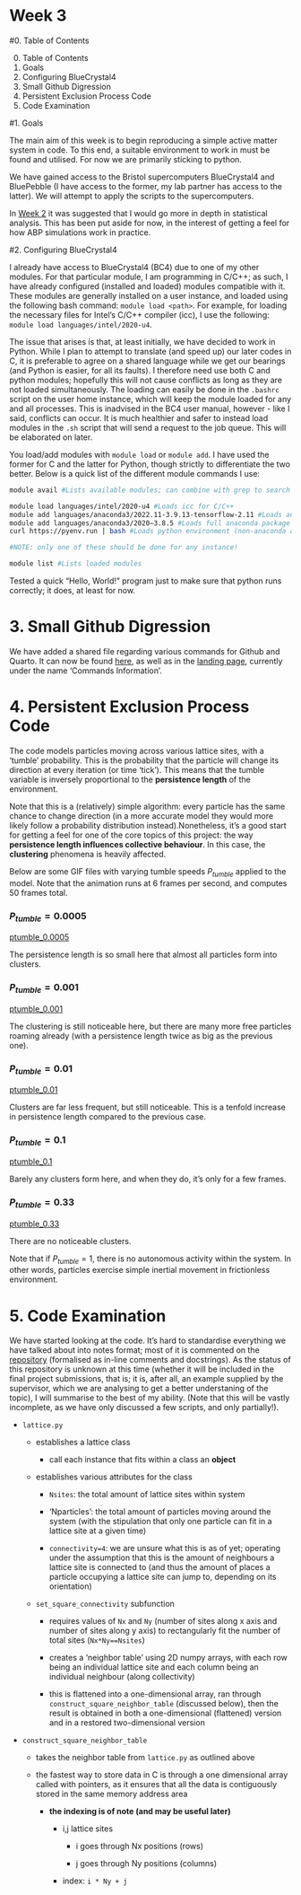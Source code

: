 <script type="text/javascript"
  src="https://cdnjs.cloudflare.com/ajax/libs/mathjax/2.7.0/MathJax.js?config=TeX-AMS_CHTML">
</script>
<script type="text/x-mathjax-config">
  MathJax.Hub.Config({
    tex2jax: {
      inlineMath: [['$','$'], ['\\(','\\)']],
      processEscapes: true},
      jax: ["input/TeX","input/MathML","input/AsciiMath","output/CommonHTML"],
      extensions: ["tex2jax.js","mml2jax.js","asciimath2jax.js","MathMenu.js","MathZoom.js","AssistiveMML.js", "[Contrib]/a11y/accessibility-menu.js"],
      TeX: {
      extensions: ["AMSmath.js","AMSsymbols.js","noErrors.js","noUndefined.js"],
      equationNumbers: {
      autoNumber: "AMS"
      }
    }
  });
</script>


# Week 3

#0. Table of Contents

0. Table of Contents
1. Goals
2. Configuring BlueCrystal4
3. Small Github Digression
4. Persistent Exclusion Process Code
5. Code Examination

#1. Goals

The main aim of this week is to begin reproducing a simple active matter system in code. To this end, a suitable environment to work in must be found and utilised. For now we are primarily sticking to python.

We have gained access to the Bristol supercomputers BlueCrystal4 and BluePebble (I have access to the former, my lab partner has access to the latter). We will attempt to apply the scripts to the supercomputers.

In [Week 2](./week2.qmd) it was suggested that I would go more in depth in statistical analysis. This has been put aside for now, in the interest of getting a feel for how ABP simulations work in practice. 

#2. Configuring BlueCrystal4 

I already have access to BlueCrystal4 (BC4) due to one of my other modules. For that particular module, I am programming in C/C++; as such, I have already configured (installed and loaded) modules compatible with it. These modules are generally installed on a user instance, and loaded using the following bash command:
`module load <path>`. For example, for loading the necessary files for Intel's C/C++ compiler (icc), I use the following: `module load languages/intel/2020-u4`.

The issue that arises is that, at least initially, we have decided to work in Python. While I plan to attempt to translate (and speed up) our later codes in C, it is preferable to agree on a shared language while we get our bearings (and Python is easier, for all its faults). I therefore need use both C and python modules; hopefully this will not cause conflicts as long as they are not loaded simultaneously. The loading can easily be done in the `.bashrc` script on the user home instance, which will keep the module loaded for any and all processes. This is inadvised in the BC4 user manual, however - like I said, conflicts can occur. It is much healthier and safer to instead load modules in the `.sh` script that will send a request to the job queue. This will be elaborated on later.

You load/add modules with `module load` or `module add`. I have used the former for C and the latter for Python, though strictly to differentiate the two better. Below is a quick list of the different module commands I use:
```bash
module avail #Lists available modules; can combine with grep to search for a specific one

module load languages/intel/2020-u4 #Loads icc for C/C++
module add languages/anaconda3/2022.11-3.9.13-tensorflow-2.11 #Loads anaconda tensor flow package
module add languages/anaconda3/2020−3.8.5 #Loads full anaconda package
curl https://pyenv.run | bash #Loads python environment (non-anaconda alternative)

#NOTE: only one of these should be done for any instance!

module list #Lists loaded modules
```

Tested a quick "Hello, World!" program just to make sure that python runs correctly; it does, at least for now.

# 3. Small Github Digression

We have added a shared file regarding various commands for Github and Quarto. It can now be found [here](./../shared/gitinfo.qmd), as well as in the [landing page](./../index.qmd), currently under the name 'Commands Information'.

# 4. Persistent Exclusion Process Code

The code models particles moving across various lattice sites, with a 'tumble' probability. This is the probability that the particle will change its direction at every iteration (or time 'tick'). This means that the tumble variable is inversely proportional to the **persistence length** of the environment.

Note that this is a (relatively) simple algorithm: every particle has the same chance to change direction (in a more accurate model they would more likely follow a probability distribution instead).Nonetheless, it's a good start for getting a feel for one of the core topics of this project: the way **persistence length influences collective behaviour**. In this case, the **clustering** phenomena is heavily affected.

Below are some GIF files with varying tumble speeds $P_{tumble}$ applied to the model. Note that the animation runs at 6 frames per second, and computes 50 frames total.

### $P_{tumble}=0.0005$

[ptumble_0.0005](./week-3-files/persistent-exclusion-process-anims/Anim1_tumble0.0005.gif)

The persistence length is so small here that almost all particles form into clusters.

### $P_{tumble}=0.001$

[ptumble_0.001](./week-3-files/persistent-exclusion-process-anims/Anim1_tumble0.001.gif)

The clustering is still noticeable here, but there are many more free particles roaming already (with a persistence length twice as big as the previous one).

### $P_{tumble}=0.01$

[ptumble_0.01](./week-3-files/persistent-exclusion-process-anims/Anim1_tumble0.01.gif)

Clusters are far less frequent, but still noticeable. This is a tenfold increase in persistence length compared to the previous case.

### $P_{tumble}=0.1$

[ptumble_0.1](./week-3-files/persistent-exclusion-process-anims/Anim1_tumble0.1.gif)

Barely any clusters form here, and when they do, it's only for a few frames.

### $P_{tumble}=0.33$

[ptumble_0.33](./week-3-files/persistent-exclusion-process-anims/Anim1_tumble0.33.gif)

There are no noticeable clusters.

Note that if $P_{tumble}=1$, there is no autonomous activity within the system. In other words, particles exercise simple inertial movement in frictionless environment. 

# 5. Code Examination

We have started looking at the code. It's hard to standardise everything we have talked about into notes format; most of it is commented on the [repository](https://github.com/dlactivematter/persistent-exclusion-process/tree/main/src) (formalised as in-line comments and docstrings). As the status of this repository is unknown at this time (whether it will be included in the final project submissions, that is; it is, after all, an example supplied by the supervisor, which we are analysing to get a better understaning of the topic), I will summarise to the best of my ability. (Note that this will be vastly incomplete, as we have only discussed a few scripts, and only partially!).

- `lattice.py`

	- establishes a lattice class
	
		- call each instance that fits within a class an **object**
		
	- establishes various attributes for the class
	
		- `Nsites`: the total amount of lattice sites within system
		
		- 'Nparticles': the total amount of particles moving around the system (with the stipulation that only one particle can fit in a lattice site at a given time)
		
		- `connectivity=4`: we are unsure what this is as of yet; operating under the assumption that this is the amount of neighbours a lattice site is connected to (and thus the amount of places a particle occupying a lattice site can jump to, depending on its orientation)
		
	- `set_square_connectivity` subfunction
	
		- requires values of `Nx` and `Ny` (number of sites along x axis and number of sites along y axis) to rectangularly fit the number of total sites (`Nx*Ny==Nsites`)
		
		- creates a 'neighbor table' using 2D numpy arrays, with each row being an individual lattice site and each column being an individual neighbour (along collectivity)
		
		- this is flattened into a one-dimensional array, ran through `construct_square_neighbor_table` (discussed below), then the result is obtained in both a one-dimensional (flattened) version and in a restored two-dimensional version
	
- `construct_square_neighbor_table`

	- takes the neighbor table from `lattice.py` as outlined above	
	
	- the fastest way to store data in C is through a one dimensional array called with pointers, as it ensures that all the data is contiguously stored in the same memory address area
	
		- **the indexing is of note (and may be useful later)**
		
			- i,j lattice sites
			
				- i goes through Nx positions (rows)
				
				- j goes through Ny positions (columns)
				
			- index: `i * Ny + j`


